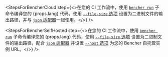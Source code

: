 
<StepsForBencherCloud
  step={<>在您的 CI 工作流中，使用 <code><a href="/zh/docs/explanation/bencher-run/">bencher run</a></code> 子命令编译您的 {props.lang} 代码，使用 <a href={props.optionUrl}><code>--file-size</code> 选项</a> 设置为二进制文件的输出路径，并与 <a href={props.adapterUrl}> <code>json</code> 适配器</a>一起使用。</>}
/>

<StepsForBencherSelfHosted
  step={<>在您的 CI 工作流中，使用 <code><a href="/zh/docs/explanation/bencher-run/">bencher run</a></code> 子命令编译您的 {props.lang} 代码，使用 <a href={props.optionUrl}> <code>--file-size</code> 选项</a> 设置为二进制文件的输出路径，配合 <a href={props.adapterUrl}> <code>json</code> 适配器</a> 并设置 <a href="/zh/docs/explanation/bencher-run/#--host-url"> <code>--host</code> 选项</a> 为您的 Bencher 自托管实例 URL。</>}
/>